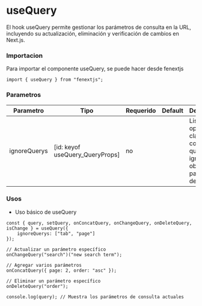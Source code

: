 # useQuery

El hook useQuery permite gestionar los parámetros de consulta en la URL, incluyendo su actualización, eliminación y verificación de cambios en Next.js.

### Importacion

Para importar el componente useQuery, se puede hacer desde fenextjs

```tsx copy
import { useQuery } from "fenextjs";
```

### Parametros

| Parametro | Tipo | Requerido | Default | Descripcion |
| --------- | ---- | --------- | ------- | ----------- |
| ignoreQuerys | [id: keyof useQuery_QueryProps] | no |  | Lista opcional de claves de consulta que deben ignorarse al obtener los parámetros de la URL. |
### Usos

- Uso básico de useQuery

```tsx copy
const { query, setQuery, onConcatQuery, onChangeQuery, onDeleteQuery, isChange } = useQuery({
    ignoreQuerys: ["tab", "page"]
});

// Actualizar un parámetro específico
onChangeQuery("search")("new search term");

// Agregar varios parámetros
onConcatQuery({ page: 2, order: "asc" });

// Eliminar un parámetro específico
onDeleteQuery("order");

console.log(query); // Muestra los parámetros de consulta actuales
```

